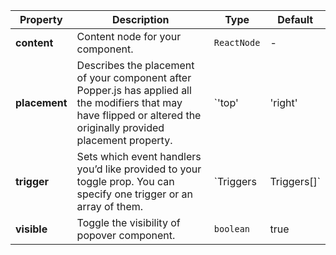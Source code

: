 | Property | Description | Type | Default |
| --- | --- | --- | --- |
| **content** | Content node for your component. | `ReactNode` | - |
| **placement** | Describes the placement of your component after Popper.js has applied all the modifiers that may have flipped or altered the originally provided placement property. | `'top' | 'right' | 'bottom' | 'left'` | top |
| **trigger** | Sets which event handlers you’d like provided to your toggle prop. You can specify one trigger or an array of them. | `Triggers | Triggers[]` | hover |
| **visible** | Toggle the visibility of popover component. | `boolean` | true |
